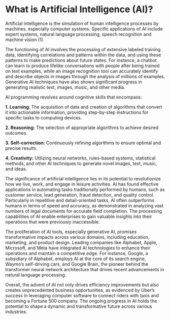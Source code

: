 # What is Artificial Intelligence (AI)?

Artificial intelligence is the simulation of human intelligence processes by machines, especially computer systems. Specific applications of AI include expert systems, natural language processing, speech recognition and machine vision (1).

The functioning of AI involves the processing of extensive labeled training data, identifying correlations and patterns within the data, and using these patterns to make predictions about future states. For instance, a chatbot can learn to produce lifelike conversations with people after being trained on text examples, while an image recognition tool can accurately identify and describe objects in images through the analysis of millions of examples. Generative AI techniques have also shown significant progress in generating realistic text, images, music, and other media.

AI programming revolves around cognitive skills that encompass:

**1. Learning**: The acquisition of data and creation of algorithms that convert it into actionable information, providing step-by-step instructions for specific tasks to computing devices.

**2. Reasoning:** The selection of appropriate algorithms to achieve desired outcomes.

**3. Self-correction:** Continuously refining algorithms to ensure optimal and precise results.

**4. Creativity:** Utilizing neural networks, rules-based systems, statistical methods, and other AI techniques to generate novel images, text, music, and ideas.

The significance of artificial intelligence lies in its potential to revolutionize how we live, work, and engage in leisure activities. AI has found effective applications in automating tasks traditionally performed by humans, such as customer service, lead generation, fraud detection, and quality control. Particularly in repetitive and detail-oriented tasks, AI often outperforms humans in terms of speed and accuracy, as demonstrated in analyzing vast numbers of legal documents for accurate field completion. The processing capabilities of AI enable enterprises to gain valuable insights into their operations that were previously inaccessible.

The proliferation of AI tools, especially generative AI, promises transformative impacts across various domains, including education, marketing, and product design. Leading companies like Alphabet, Apple, Microsoft, and Meta have integrated AI technologies to enhance their operations and maintain a competitive edge. For instance, Google, a subsidiary of Alphabet, employs AI at the core of its search engine, Waymo's self-driving cars, and Google Brain, the pioneer behind the transformer neural network architecture that drives recent advancements in natural language processing.

Overall, the advent of AI not only drives efficiency improvements but also creates unprecedented business opportunities, as evidenced by Uber's success in leveraging computer software to connect riders with taxis and becoming a Fortune 500 company. The ongoing progress in AI holds the potential to shape a dynamic and transformative future across various industries.
